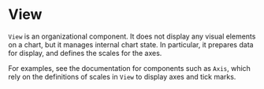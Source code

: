 
# View

<Meta title="Core/Components/View" />

`View` is an organizational component. It does not display any visual elements on a chart, but it manages internal chart state. In particular, it prepares data for display, and defines the scales for the axes.

<ArgsTable of={View} />

For examples, see the documentation for components such as `Axis`, which rely on the definitions of scales in `View` to display axes and tick marks.
